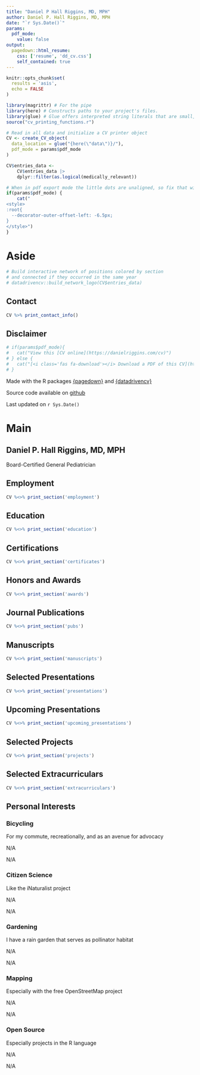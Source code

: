 ---
title: "Daniel P Hall Riggins, MD, MPH"
author: Daniel P. Hall Riggins, MD, MPH
date: "`r Sys.Date()`"
params:
  pdf_mode:
    value: false
output:
  pagedown::html_resume:
    css: ['resume', 'dd_cv.css']
    self_contained: true
---

```{r, include=FALSE}
knitr::opts_chunk$set(
  results = 'asis', 
  echo = FALSE
)

library(magrittr) # For the pipe
library(here) # Constructs paths to your project's files.
library(glue) # Glue offers interpreted string literals that are small, fast, and dependency-free. 
source("cv_printing_functions.r")

# Read in all data and initialize a CV printer object
CV <- create_CV_object(
  data_location = glue("{here(\"data\")}/"),  
  pdf_mode = params$pdf_mode
) 

CV$entries_data <-
    CV$entries_data |> 
    dplyr::filter(as.logical(medically_relevant))
```


```{r}
# When in pdf export mode the little dots are unaligned, so fix that with some conditional CSS.
if(params$pdf_mode) {
    cat("
<style>
:root{
  --decorator-outer-offset-left: -6.5px;
}
</style>")
}
```


Aside
================================================================================

```{r}
# Build interactive network of positions colored by section
# and connected if they occurred in the same year
# datadrivencv::build_network_logo(CV$entries_data)
```

Contact {#contact}
--------------------------------------------------------------------------------

```{r}
CV %>% print_contact_info()
```


Disclaimer {#disclaimer}
--------------------------------------------------------------------------------

```{r}
# if(params$pdf_mode){
#   cat("View this [CV online](https://danielriggins.com/cv)")
# } else {
#   cat("[<i class='fas fa-download'></i> Download a PDF of this CV](https://raw.githubusercontent.com/andtheWings/andtheWings.github.io/master/cv/cv.pdf)")
# }
```

Made with the R packages [\{pagedown\}](https://github.com/rstudio/pagedown) and [\{datadrivencv\}](http://nickstrayer.me/datadrivencv/)

Source code available on [github](https://github.com/andtheWings/adapted-datadrivencv)

Last updated on `r Sys.Date()`


Main
================================================================================

Daniel P. Hall Riggins, MD, MPH {#title}
---------------------------------------

<p id="boardCert">Board-Certified General Pediatrician</p>

Employment {data-icon=briefcase #employment}
--------------------------------------------------------------------------------

```{r}
CV %<>% print_section('employment')
```

<!-- Designed, cloned, and expressed several markerless insertion/deletion mutations in Staphylococcus -->
<!-- Generated large pool of Staphylococcus mutants via transposon mutagenesis -->
<!-- FDA Address: 10903 New Hampshire Ave, Silver Spring, MD 20993 -->
<!-- Scott Stibitz, Principal Investigator of Laboratory of Mucosal Pathogens & Cellular Immunology, 240-402-7401, Earle.Stibitz@fda.hhs.gov -->
<!-- Term: July 11th, 2012 - June 27th, 2014 -->

Education {data-icon=graduation-cap}
--------------------------------------------------------------------------------

```{r}
CV %<>% print_section('education')
```

<!-- Northwestern First Day of Classes: June 22, 2021 -->
<!-- Northwestern Last Day of Classes: June 9th, 2023 -->
<!-- Northwestern Graduation Date: June 12, 2023 (estimate) -->

<!-- Prev Med Address: 1950 W. Polk St, Chicago, IL 60612 -->
<!-- Prev Med Duties: -->
<!-- - Project Work: 60% FTE on public health projects as outlined in my CV -->
<!-- - Educational: 20% FTE on classwork for a master of public health degree -->
<!-- - Clinical: 20% FTE on clinical work in pediatric primary care, preventive services for migrant children, and care coordination for people experiencing homelessness -->


<!-- Pediatric Residency Address: 1130 W Michigan Street, Fesler Hall 320, Indianapolis, IN 46202 -->
<!-- Jerry Rushton, jrushton@iu.edu, 317-944-4034 -->
<!-- Pediatric Residency Duties: Clinical practice to cover the breadth of general pediatrics training including primary care, emergency department, general hospital ward, specialty care services, and intensive care units. -->

<!-- Einstein First Day of Classes: 08/14/2014  -->
<!-- Einstein Last Day of Classes: 05/16/2018 -->
<!-- Einstein Graduation: 05/24/2018 -->

Certifications {data-icon=certificate}
--------------------------------------------------------------------------------
```{r}
CV %<>% print_section('certificates')
```

Honors and Awards {data-icon=award}
--------------------------------------------------------------------------------

```{r}
CV %<>% print_section('awards')
```

Journal Publications {data-icon=book-open}
--------------------------------------------------------------------------------

```{r}
CV %<>% print_section('pubs')
```

Manuscripts {data-icon=scroll}
--------------------------------------------------------------------------------
```{r}
CV %<>% print_section('manuscripts')
```


Selected Presentations {data-icon=chalkboard-teacher}
--------------------------------------------------------------------------------

```{r}
CV %<>% print_section('presentations')
```

Upcoming Presentations {data-icon=file-powerpoint}
--------------------------------------------------------------------------------
```{r}
CV %<>% print_section('upcoming_presentations')
```

Selected Projects {data-icon=search}
--------------------------------------------------------------------------------

```{r}
CV %<>% print_section('projects')
```

Selected Extracurriculars {data-icon=hands-helping}
--------------------------------------------------------------------------------

```{r}
CV %<>% print_section('extracurriculars')
```

<!--

### Volunteer

[VOICES](http://voicescorp.org/)

Indianapolis, IN

2021 - 2020

- Chaperoned systems-involved youth on a college visit 
- Mentored youth leadership fellows on an advocacy project regarding housing/homelessness


### Wellness Chair

IUSM Pediatrics Resident Council

Indianapolis, IN

2020 - 2018

- Coordinated improvements to resident workrooms like couches, lamps, mini-fridge, etc		
- Coordinated wellness sessions during noon conference such as time with dogs on the front lawn and a curriculum on spiritual care in medicine



### Board Member

Einstein Social Medicine Lecture Series

Bronx, NY

2016 - 2014

- Coordinated lectures delivered by invited speakers on the following topics: healthcare for refugees, ethics of lethal injection, correctional health, and social implications of antimicrobial resistance


### Clinical Volunteer

Einstein Community Health Outreach Clinic

Bronx, NY

2018 - 2014

- Completed 15 clinical sessions at Einstein's student-run free clinic for uninsured/undocumented patients
- During clinical years (3-4), provided primary care encounters for patients, ran back-of-house operations like laboratory/consult follow-up, and coordinated clinical flow
- During pre-clinical years (1-2), performed chart review for information on quality measures as well as initial patient intake and triage

### Board Member

Einstein NICU Cuddling Club

Bronx, NY

2018 - 2014

- Acted as board member for 2015-2016 academic year, coordinating training and scheduling for program volunteers
- Personally provided 16 hours of supportive human touch for neonates in the Montefiore neonatal intensive care unit


### Board Member

Health Education Outreach Program

Bethesda, MD

2014 - 2012

- Personally taught 10 health lessons at homeless shelters in the Maryland suburbs of Washington D.C.
- As board member, helped with recruiting, training, and development of [organization web site](https://heopdmv.wordpress.com/about/)	
- As head teacher, coordinated scheduling, [wrote/edited content](http://danielriggins.com/cv/img/menshealth.pdf), and assigned responsibilities for a group of 5 teachers



### Educator and Gardener

Bronx, Obesity, Diabetes, and You (BODY)

Bronx, NY

2015 - 2012

- Taught local elementary students how to plant seeds and transplant them into BODY-run community garden
- Maintained the garden over summer months. Harvested produce and shared it with local community members

### Patient Ambassador

Clinical Center at the National Institutes of Health

Bethesda, MD

2014 - 2012

- In the radiology department, I transported people to imaging and back	
- In the surgery department, I stocked operating rooms with supplies and transported patients to/from their procedures	
- See a [brief feature](https://www.cc.nih.gov/about/news/newsletter/2014/apr2014/newsletter.html#story1) about volunteers including myself in the Clinical Center’s newsletter

### Dog Handler

People and Animals Cardio Klub (PACK) of the Humane Rescue Alliance

Washington, DC

2014 - 2012

- Picked up dogs from area shelters every Saturday morning and drove them to a meeting spot in Rock Creek National Park for a three-mile run	
- Sustained exercise helped the dogs with general health as well as temperament during subsequent adoption events	
-->

<!-- Coding Courses {data-icon=laptop} -->
<!-- --------------------------------------------------------------------------------- -->

<!-- ### Coursera: -->

<!-- Python for Everybody Specialization: -->

<!-- N/A -->

<!-- N/A -->

<!-- - Programming for Everybody -->
<!-- - Python Data Structures -->
<!-- - Using Python to Access Web Data -->
<!-- - Using Databases with Python -->

<!-- ### DataCamp: -->

<!-- R: -->

<!-- N/A -->

<!-- N/A -->

<!-- - Introduction to R -->
<!-- - Intermediate R -->
<!-- - Introduction to the Tidyverse -->
<!-- - Data Manipulation with dplyr -->
<!-- - Interactive Maps with leaflet in R -->

<!-- **Python:** -->

<!-- - Introduction to Python -->
<!-- - Intermediate Python -->
<!-- - Streamlined Data Ingestion with pandas -->

<!-- **SQL:** -->

<!--   - Introduction to SQL -->


Personal Interests {data-icon=bicycle}
---------------------------------------------------------------------------------

### Bicycling

For my commute, recreationally, and as an avenue for advocacy

N/A

N/A

### Citizen Science

Like the iNaturalist project 

N/A

N/A

### Gardening

I have a rain garden that serves as pollinator habitat 

N/A

N/A

### Mapping

Especially with the free OpenStreetMap project

N/A

N/A

### Open Source

Especially projects in the R language

N/A

N/A
